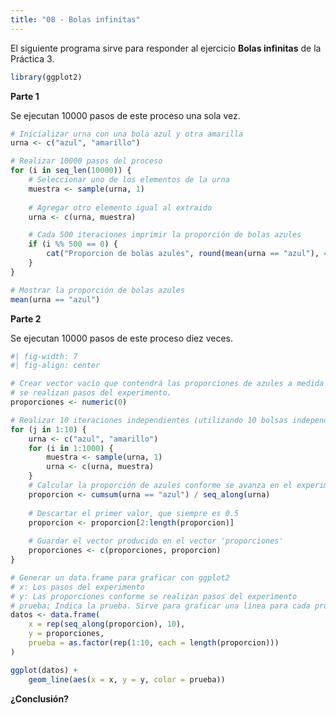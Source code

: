 ```yaml
---
title: "08 - Bolas infinitas"
---
```


El siguiente programa sirve para responder al ejercicio **Bolas infinitas** 
de la Práctica 3.

```r
library(ggplot2)
```

**Parte 1**

Se ejecutan 10000 pasos de este proceso una sola vez.

```r
# Inicializar urna con una bola azul y otra amarilla
urna <- c("azul", "amarillo")

# Realizar 10000 pasos del proceso
for (i in seq_len(10000)) {
    # Seleccionar uno de los elementos de la urna
    muestra <- sample(urna, 1)
    
    # Agregar otro elemento igual al extraido
    urna <- c(urna, muestra)

    # Cada 500 iteraciones imprimir la proporción de bolas azules
    if (i %% 500 == 0) {
        cat("Proporcion de bolas azules", round(mean(urna == "azul"), 4), "\n")
    }
}

# Mostrar la proporción de bolas azules
mean(urna == "azul")
```

**Parte 2**

Se ejecutan 10000 pasos de este proceso diez veces.

```r
#| fig-width: 7
#| fig-align: center

# Crear vector vacío que contendrá las proporciones de azules a medida que
# se realizan pasos del experimento. 
proporciones <- numeric(0)

# Realizar 10 iteraciones independientes (utilizando 10 bolsas independientes)
for (j in 1:10) {
    urna <- c("azul", "amarillo")
    for (i in 1:1000) {
        muestra <- sample(urna, 1)
        urna <- c(urna, muestra)
    }
    # Calcular la proporción de azules conforme se avanza en el experimento
    proporcion <- cumsum(urna == "azul") / seq_along(urna)
    
    # Descartar el primer valor, que siempre es 0.5
    proporcion <- proporcion[2:length(proporcion)]
    
    # Guardar el vector producido en el vector 'proporciones'
    proporciones <- c(proporciones, proporcion)
}

# Generar un data.frame para graficar con ggplot2
# x: Los pasos del experimento
# y: Las proporciones conforme se realizan pasos del experimento
# prueba: Indica la prueba. Sirve para graficar una línea para cada prueba
datos <- data.frame(
    x = rep(seq_along(proporcion), 10),
    y = proporciones,
    prueba = as.factor(rep(1:10, each = length(proporcion)))
)

ggplot(datos) +
    geom_line(aes(x = x, y = y, color = prueba))
```


**¿Conclusión?**